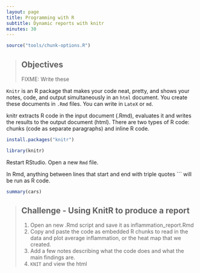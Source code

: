 ```yaml
---
layout: page
title: Programming with R
subtitle: Dynamic reports with knitr
minutes: 30
---
```


```r
source("tools/chunk-options.R")
```

> ## Objectives {.objectives}
>
> FIXME: Write these

`Knitr` is an R package that makes your code neat, pretty, and shows your notes, code, and output simultaneously in an `html` document. You create these documents in `.Rmd` files. You can write in `LateX` or `md`. 

knitr extracts R code in the input document (.Rmd), evaluates it and writes the results to the output document (html). There are two types of R code: chunks (code as separate paragraphs) and inline R code.

```r
install.packages("knitr")
```	
```r
library(knitr)
```    

Restart RStudio. 
Open a new `Rmd` file. 

In Rmd, anything between lines that start and end with triple quotes ``` will be run as R code.

```r
summary(cars)
```

> ## Challenge - Using KnitR to produce a report {.challenge}
>
> 1. Open an new .Rmd script and save it as inflammation_report.Rmd
> 2. Copy and paste the code as embedded R chunks to read in the data and plot average inflammation, or the heat map that we created.
> 3. Add a few notes describing what the code does and what the main findings are.
> 4. `KNIT` and view the html
